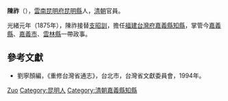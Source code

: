 {{Otheruses|陳祚}}
'''陳祚'''（{{bd|？||？|catIdx=}}），[[雲南|雲南]][[昆明府|昆明府]][[昆明縣|昆明縣]]人，[[清朝|清朝]]官員。

光緒元年（1875年），陳祚接替[[支昭訓|支昭訓]]，擔任[[福建|福建]][[台灣府|台灣府]][[嘉義縣_(清朝)|嘉義縣]][[知縣|知縣]]，掌管今[[嘉義縣|嘉義縣]]、[[嘉義市|嘉義市]]、[[雲林縣|雲林縣]]一帶政事。

== 參考文獻 ==
* 劉寧顏編，《重修台灣省通志》，台北市，台灣省文獻委員會，1994年。

{{start box}}
{{s-before|[[支昭訓|支昭訓]]}}
{{s-title|[[嘉義縣|嘉義縣]][[知縣|知縣]]|1875年上任}}
{{s-after|[[朱幹隆|朱幹隆]]}}
{{end box}}

{{Authority control}}
{{DEFAULTSORT:Chen陈}}
[[Category:陳姓|Zuo]]
[[Category:昆明人|Category:昆明人]]
[[Category:清朝嘉義縣知縣|Category:清朝嘉義縣知縣]]
{{清朝人物小作品}}